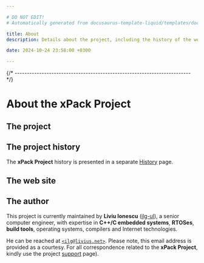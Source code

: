```yaml
---

# DO NOT EDIT!
# Automatically generated from docusaurus-template-liquid/templates/docusaurus.

title: About
description: Details about the project, including the history of the website and details about the author.

date: 2024-10-24 23:58:00 +0300

---
```





{/* ------------------------------------------------------------------------ */}

# About the xPack Project

## The project


<CustomAbout />


## The project history

The **xPack Project** history is presented
in a separate [History](/docs/project/history/) page.

## The web site

<Website/>

## The author

This project is currently maintained by **Liviu Ionescu**
([ilg-ul](https://github.com/ilg-ul)),
a senior computer engineer, with expertise in **C++/C embedded systems**,
**RTOSes**, **build tools**, operating systems, compilers
and Internet technologies.


He can be reached at [`<ilg@livius.net>`](mailto:ilg@livius.net).
Please note, this email address is provided as a courtesy.
For all correspondence related to
the **xPack Project**,
kindly use the project [support](/docs/support/) page).

